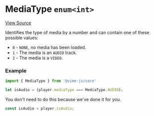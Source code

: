 
<Meta title="API/MediaType" />

# MediaType `enum<int>`

[View Source](https://github.com/vime-js/vime/blob/master/packages/vime-core/src/player/MediaType.js)

Identifies the type of media by a number and can contain one of these possible values:

- `0` - `NONE`, no media has been loaded.
- `1` - The media is an `AUDIO` track.
- `2` - The media is a `VIDEO`.

### Example

```js
import { MediaType } from '@vime-js/core'

let isAudio = (player.mediaType === MediaType.AUDIO);
```

You don't need to do this because we've done it for you.

```js
const isAudio = player.isAudio;
```